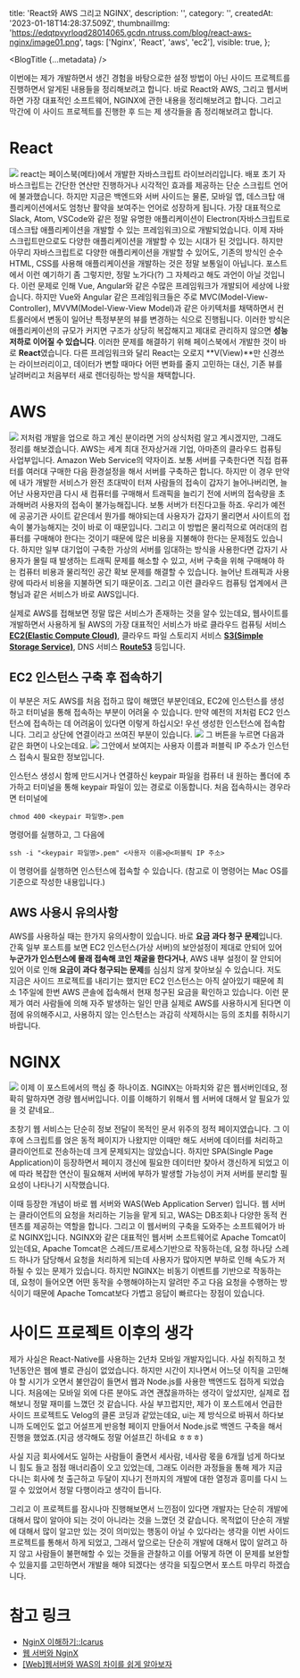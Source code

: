   title: 'React와 AWS 그리고 NGINX',
  description: '',
  category: '',
  createdAt: '2023-01-18T14:28:37.509Z',
  thumbnailImg:
    'https://edqtpvyrloqd28014065.gcdn.ntruss.com/blog/react-aws-nginx/image01.png',
  tags: ['Nginx', 'React', 'aws', 'ec2'],
  visible: true,
};

<BlogTitle {...metadata} />

이번에는 제가 개발하면서 생긴 경험을 바탕으로한 설정 방법이 아닌 사이드 프로젝트를 진행하면서 알게된 내용들을 정리해보려고 합니다. 바로 React와 AWS, 그리고 웹서버하면 가장 대표적인 소프트웨어, NGINX에 관한 내용을 정리해보려고 합니다. 그리고 막간에 이 사이드 프로젝트를 진행한 후 드는 제 생각들을 좀 정리해보려고 합니다.

# React

![](https://edqtpvyrloqd28014065.gcdn.ntruss.com/blog/react-aws-nginx/image02.png)
react는 페이스북(메타)에서 개발한 자바스크립트 라이브러리입니다. 배포 초기 자바스크립트는 간단한 연산만 진행하거나 시각적인 효과를 제공하는 단순 스크립트 언어에 불과했습니다. 하지만 지금은 백엔드와 서버 사이드는 물론, 모바일 앱, 데스크탑 애플리케이션에서도 엄청난 활약을 보여주는 언어로 성장하게 됩니다.
가장 대표적으로 Slack, Atom, VSCode와 같은 정말 유명한 애플리케이션이 Electron(자바스크립트로 데스크탑 애플리케이션을 개발할 수 있는 프레임워크)으로 개발되었습니다.
이제 자바스크립트만으로도 다양한 애플리케이션을 개발할 수 있는 시대가 된 것입니다. 하지만 아무리 자바스크립트로 다양한 애플리케이션을 개발할 수 있어도, 기존의 방식인 순수 HTML, CSS를 사용해 애플리케이션을 개발하는 것은 정말 보통일이 아닙니다. 포스트에서 이런 예기하기 좀 그렇지만, 정말 노가다(?) 그 자체라고 해도 과언이 아닐 것입니다.
이런 문제로 인해 Vue, Angular와 같은 수많은 프레임워크가 개발되어 세상에 나왔습니다. 하지만 Vue와 Angular 같은 프레임워크들은 주로 MVC(Model-View-Controller), MVVM(Model-View-View Model)과 같은 아키텍처를 채택하면서 컨트롤러에서 변동이 일어난 특정부분의 뷰를 변경하는 식으로 진행됩니다. 이러한 방식은 애플리케이션의 규모가 커지면 구조가 상당히 복잡해지고 제대로 관리하지 않으면 **성능 저하로 이어질 수 있습니다**.
이러한 문제를 해결하기 위해 페이스북에서 개발한 것이 바로 **React**였습니다. 다른 프레임워크와 달리 React는 오로지 **V(View)**만 신경쓰는 라이브러리이고, 데이터가 변할 때마다 어떤 변화를 줄지 고민하는 대신, 기존 뷰를 날려버리고 처음부터 새로 렌더링하는 방식을 채택합니다.

# AWS

![](https://edqtpvyrloqd28014065.gcdn.ntruss.com/blog/react-aws-nginx/image03.jpg)
저처럼 개발을 업으로 하고 계신 분이라면 거의 상식처럼 알고 계시겠지만, 그래도 정리를 해보겠습니다. AWS는 세계 최대 전자상거래 기업, 아마존의 클라우드 컴퓨팅 사업부입니다. Amazon Web Service의 약자이죠. 보통 서버를 구축한다면 직접 컴퓨터를 여러대 구매한 다음 환경설정을 해서 서버를 구축하곤 합니다. 하지만 이 경우 만약에 내가 개발한 서비스가 완전 초대박이 터져 사람들의 접속이 갑자기 늘어나버리면, 늘어난 사용자만큼 다시 새 컴퓨터를 구매해서 트래픽을 늘리기 전에 서버의 접속량을 초과해버려 사용자의 접속이 불가능해집니다. 보통 서버가 터진다고들 하죠. 우리가 예전에 공공기관 사이트 같은데서 뭔가를 해야되는데 사용자가 갑자기 몰리면서 사이트의 접속이 불가능해지는 것이 바로 이 때문입니다. 그리고 이 방법은 물리적으로 여러대의 컴퓨터를 구매해야 한다는 것이기 때문에 많은 비용을 지불해야 한다는 문제점도 있습니다.
하지만 일부 대기업이 구축한 가상의 서버를 임대하는 방식을 사용한다면 갑자기 사용자가 몰릴 때 발생하는 트래픽 문제를 해소할 수 있고, 서버 구축을 위해 구매해야 하는 컴퓨터 비용과 물리적인 공간 확보 문제를 해결할 수 있습니다. 늘어난 트래픽과 사용량에 따라서 비용을 지불하면 되기 때문이죠. 그리고 이런 클라우드 컴퓨팅 업계에서 큰형님과 같은 서비스가 바로 AWS입니다.

실제로 AWS를 접해보면 정말 많은 서비스가 존재하는 것을 알수 있는데요, 웹사이트를 개발하면서 사용하게 될 AWS의 가장 대표적인 서비스가 바로 클라우드 컴퓨팅 서비스 **[EC2(Elastic Compute Cloud)](https://aws.amazon.com/ko/ec2/?nc2=h_ql_prod_fs_ec2)**, 클라우드 파일 스토리지 서비스 **[S3(Simple Storage Service)](https://aws.amazon.com/ko/s3/?nc2=h_ql_prod_fs_s3)**, DNS 서비스 **[Route53](https://aws.amazon.com/ko/route53/?nc2=type_a)** 등입니다.

## EC2 인스턴스 구축 후 접속하기

이 부분은 저도 AWS를 처음 접하고 많이 해맸던 부분인데요, EC2에 인스턴스를 생성하고 터미널을 통해 접속하는 부분이 어려울 수 있습니다. 만약 예전의 저처럼 EC2 인스턴스에 접속하는 데 어려움이 있다면 이렇게 하십시오!
우선 생성한 인스턴스에 접속합니다. 그리고 상단에 연결이라고 쓰여진 부분이 있습니다.
![](https://edqtpvyrloqd28014065.gcdn.ntruss.com/blog/react-aws-nginx/image04.png)
그 버튼을 누르면 다음과 같은 화면이 나오는데요.
![](https://edqtpvyrloqd28014065.gcdn.ntruss.com/blog/react-aws-nginx/image05.png)
그안에서 보여지는 사용자 이름과 퍼블릭 IP 주소가 인스턴스 접속시 필요한 정보입니다.

인스턴스 생성시 함께 만드시거나 연결하신 keypair 파일을 컴퓨터 내 원하는 폴더에 추가하고 터미널을 통해 keypair 파일이 있는 경로로 이동합니다.
처음 접속하시는 경우라면 터미널에

```
chmod 400 <keypair 파일명>.pem
```

명령어를 실행하고, 그 다음에

```
ssh -i "<keypair 파일명>.pem" <사용자 이름>@<퍼블릭 IP 주소>
```

이 명령어를 실행하면 인스턴스에 접속할 수 있습니다.
(참고로 이 명령어는 Mac OS를 기준으로 작성한 내용입니다.)

## AWS 사용시 유의사항

AWS를 사용하실 때는 한가지 유의사항이 있습니다. 바로 **요금 과다 청구 문제**입니다. 간혹 일부 포스트를 보면 EC2 인스턴스(가상 서버)의 보안설정이 제대로 안되어 있어 **누군가가 인스턴스에 몰래 접속해 코인 채굴을 한다거나**, AWS 내부 설정이 잘 안되어 있어 이로 인해 **요금이 과다 청구되는 문제**를 심심치 않게 찾아보실 수 있습니다. 저도 지금은 사이드 프로젝트를 내리기는 했지만 EC2 인스턴스는 아직 살아있기 때문에 최소 1주일에 한번 AWS 콘솔에 접속해서 현재 청구된 요금을 확인하고 있습니다. 이런 문제가 여러 사람들에 의해 자주 발생하는 일인 만큼 실제로 AWS를 사용하시게 된다면 이 점에 유의해주시고, 사용하지 않는 인스턴스는 과감히 삭제하시는 등의 조치를 취하시기 바랍니다.

# NGINX

![](https://edqtpvyrloqd28014065.gcdn.ntruss.com/blog/react-aws-nginx/image06.png)
이제 이 포스트에서의 핵심 중 하나이죠. NGINX는 아파치와 같은 웹서버인데요, 정확히 말하자면 경량 웹서버입니다. 이를 이해하기 위해서 웹 서버에 대해서 알 필요가 있을 것 같네요..

초창기 웹 서비스는 단순히 정보 전달이 목적인 문서 위주의 정적 페이지였습니다. 그 이후에 스크립트를 얹은 동적 페이지가 나왔지만 이때만 해도 서버에 데이터를 처리하고 클라이언트로 전송하는데 크게 문제되지는 않았습니다.
하지만 SPA(Single Page Application)이 등장하면서 페이지 갱신에 필요한 데이터만 찾아서 갱신하게 되었고 이에 따라 복잡한 연산이 필요해져 서버에 부하가 발생할 가능성이 커져 서버를 분리할 필요성이 나타나기 시작했습니다.

이때 등장한 개념이 바로 웹 서버와 WAS(Web Application Server) 입니다. 웹 서버는 클라이언트의 요청을 처리하는 기능을 맡게 되고, WAS는 DB조회나 다양한 동적 컨텐츠를 제공하는 역할을 합니다. 그리고 이 웹서버의 구축을 도와주는 소프트웨어가 바로 NGINX입니다.
NGINX와 같은 대표적인 웹서버 소프트웨어로 Apache Tomcat이 있는데요, Apache Tomcat은 스레드/프로세스기반으로 작동하는데, 요청 하나당 스레드 하나가 담당해서 요청을 처리하게 되는데 사용자가 많아지면 부하로 인해 속도가 저하될 수 있는 문제가 있습니다. 하지만 NGINX는 비동기 이벤트를 기반으로 작동하는데, 요청이 들어오면 어떤 동작을 수행해야하는지 알려만 주고 다음 요청을 수행하는 방식이기 때문에 Apache Tomcat보다 가볍고 응답이 빠르다는 장점이 있습니다.

# 사이드 프로젝트 이후의 생각

제가 사실은 React-Native를 사용하는 2년차 모바일 개발자입니다. 사실 취직하고 첫 1년동안은 웹에 별로 관심이 없었습니다. 하지만 시간이 지나면서 어느덧 이직을 고민해야 할 시기가 오면서 불안감이 들면서 웹과 Node.js를 사용한 백엔드도 접하게 되었습니다. 처음에는 모바일 외에 다른 분야도 과연 괜찮을까하는 생각이 앞섰지만, 실제로 접해보니 정말 재미를 느꼈던 것 같습니다. 사실 부끄럽지만, 제가 이 포스트에서 언급한 사이드 프로젝트도 Velog의 클론 코딩과 같았는데요, ui는 제 방식으로 바꿔서 하다보니까 도메인도 없고 어설프게 반응형 페이지 만들어서 Node.js로 백엔드 구축을 해서 진행을 했었죠.(지금 생각해도 정말 어설프긴 하네요 ㅎㅎㅎ)

사실 지금 회사에서도 일하는 사람들이 줄면서 세사람, 네사람 몫을 6개월 넘게 하다보니 힘도 들고 점점 매너리즘이 오고 있었는데, 그래도 이러한 과정들을 통해 제가 지금 다니는 회사에 첫 출근하고 두달이 지나기 전까지의 개발에 대한 열정과 흥미를 다시 느낄 수 있었어서 정말 다행이라고 생각이 듭니다.

그리고 이 프로젝트를 잠시나마 진행해보면서 느낀점이 있다면 개발자는 단순히 개발에 대해서 많이 알아야 되는 것이 아니라는 것을 느꼈던 것 같습니다. 목적없이 단순히 개발에 대해서 많이 알고만 있는 것이 의미있는 행동이 아닐 수 있다라는 생각을 이번 사이드 프로젝트를 통해서 하게 되었고, 그래서 앞으로는 단순히 개발에 대해서 많이 알려고 하지 않고 사람들이 불편해할 수 있는 것들을 관찰하고 이를 어떻게 하면 이 문제를 보완할 수 있을지를 고민하면서 개발을 해야 되겠다는 생각을 되짚으면서 포스트 마무리 하겠습니다.

# 참고 링크

- [NginX 이해하기::Icarus](https://icarus8050.tistory.com/57)
- [웹 서버와 NginX](https://tecoble.techcourse.co.kr/post/2021-07-30-web-server-and-nginx/)
- [[Web]웹서버와 WAS의 차이를 쉽게 알아보자](https://codechasseur.tistory.com/25)
